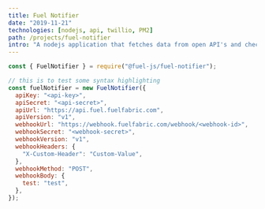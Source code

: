 ```yaml
---
title: Fuel Notifier
date: "2019-11-21"
technologies: [nodejs, api, twillio, PM2]
path: /projects/fuel-notifier
intro: "A nodejs application that fetches data from open API's and checks if the fuel cycle is approaching its lowest point, notifiying a user via text message."
---
```


```javascript
const { FuelNotifier } = require("@fuel-js/fuel-notifier");

// this is to test some syntax highlighting
const fuelNotifier = new FuelNotifier({
  apiKey: "<api-key>",
  apiSecret: "<api-secret>",
  apiUrl: "https://api.fuel.fuelfabric.com",
  apiVersion: "v1",
  webhookUrl: "https://webhook.fuelfabric.com/webhook/<webhook-id>",
  webhookSecret: "<webhook-secret>",
  webhookVersion: "v1",
  webhookHeaders: {
    "X-Custom-Header": "Custom-Value",
  },
  webhookMethod: "POST",
  webhookBody: {
    test: "test",
  },
});
```
